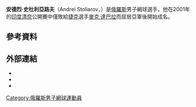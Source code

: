 {{世大運獎牌記錄
|項目=網球
|a1=1995
|b1=3
|c1=男子雙打
}}
'''安德烈·史杜利亞路夫'''（Andrei Stoliarov，{{bd|1977年|1月9日||}}）是[[俄羅斯|俄羅斯]]男子網球選手，他在2001年的[[印度|印度]][[清奈|清奈]]公開賽中僅敗給[[捷克|捷克]]選手[[麥克·達巴拉|麥克·達巴拉]]而屈居亞軍後開始成名。

== 參考資料 ==
{{Reflist}}

== 外部連結 ==
* {{ATP|id=S688}}
* {{ITF Profile|id=10011047}}
* {{DavisCupplayerlink|id=10011047}}

{{DEFAULTSORT:Stoliarov, Andrei}}

[[Category:俄羅斯男子網球運動員|Category:俄羅斯男子網球運動員]]